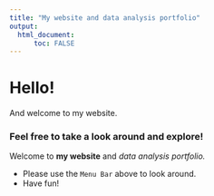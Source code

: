 ```yaml
---
title: "My website and data analysis portfolio"
output: 
  html_document:
      toc: FALSE
---
```


# Hello!

And welcome to my website.

### Feel free to take a look around and explore!

Welcome to **my website** and *data analysis portfolio.*

-   Please use the `Menu Bar` above to look around.
-   Have fun!
